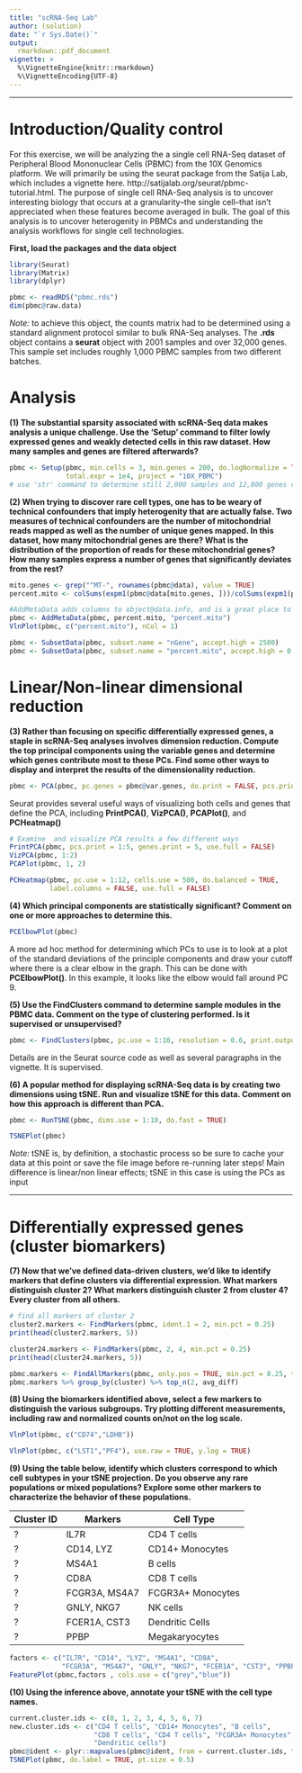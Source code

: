 ```yaml
---
title: "scRNA-Seq Lab"
author: (solution)
date: "`r Sys.Date()`"
output:
  rmarkdown::pdf_document
vignette: >
  %\VignetteEngine{knitr::rmarkdown}
  %\VignetteEncoding{UTF-8}
---
```

***

# Introduction/Quality control
For this exercise, we will be analyzing the a single cell RNA-Seq dataset of Peripheral Blood Mononuclear Cells (PBMC) from the 10X Genomics platform. We will primarily be using the seurat package from the Satija Lab, which includes a vignette here. http://satijalab.org/seurat/pbmc-tutorial.html. The purpose of single cell RNA-Seq analysis is to uncover interesting biology that occurs at a granularity--the single cell--that isn't appreciated when these features become averaged in bulk. The goal of this analysis is to uncover heterogenity in PBMCs and understanding the analysis workflows for single cell technologies. 

**First, load the packages and the data object**
```r
library(Seurat)
library(Matrix)
library(dplyr)

pbmc <- readRDS("pbmc.rds")
dim(pbmc@raw.data)
```
*Note:* to achieve this object, the counts matrix had to be determined using a standard alignment protocol similar to bulk RNA-Seq analyses. The **.rds** object contains a **seurat** object with 2001 samples and over 32,000 genes. This sample set includes roughly 1,000 PBMC samples from two different batches. \newpage

# Analysis
**(1) The substantial sparsity associated with scRNA-Seq data makes analysis a unique challenge. Use the 'Setup' command to filter lowly expressed genes and weakly detected cells in this raw dataset. How many samples and genes are filtered afterwards?**
```r
pbmc <- Setup(pbmc, min.cells = 3, min.genes = 200, do.logNormalize = TRUE,
              total.expr = 1e4, project = "10X_PBMC")
# use 'str' command to determine still 2,000 samples and 12,800 genes remain after filter
```

**(2) When trying to discover rare cell types, one has to be weary of technical confounders that imply heterogenity that are actually false. Two measures of technical confounders are the number of mitochondrial reads mapped as well as the number of unique genes mapped. In this dataset, how many mitochondrial genes are there? What is the distribution of the proportion of reads for these mitochondrial genes? How many samples express a number of genes that significantly deviates from the rest?**

```r
mito.genes <- grep("^MT-", rownames(pbmc@data), value = TRUE)
percent.mito <- colSums(expm1(pbmc@data[mito.genes, ]))/colSums(expm1(pbmc@data))

#AddMetaData adds columns to object@data.info, and is a great place to stash QC stats
pbmc <- AddMetaData(pbmc, percent.mito, "percent.mito")
VlnPlot(pbmc, c("percent.mito"), nCol = 1)

pbmc <- SubsetData(pbmc, subset.name = "nGene", accept.high = 2500)
pbmc <- SubsetData(pbmc, subset.name = "percent.mito", accept.high = 0.05)
```


# Linear/Non-linear dimensional reduction
**(3) Rather than focusing on specific differentially expressed genes, a staple in scRNA-Seq analyses involves dimension reduction. Compute the top principal components using the variable genes and determine which genes contribute most to these PCs. Find some other ways to display and interpret the results of the dimensionality reduction. **

```r
pbmc <- PCA(pbmc, pc.genes = pbmc@var.genes, do.print = FALSE, pcs.print = 5, genes.print = 5)
```

Seurat provides several useful ways of visualizing both cells and genes that define the PCA, including **PrintPCA()**, **VizPCA()**, **PCAPlot()**, and **PCHeatmap()**

```r
# Examine  and visualize PCA results a few different ways
PrintPCA(pbmc, pcs.print = 1:5, genes.print = 5, use.full = FALSE)
VizPCA(pbmc, 1:2)
PCAPlot(pbmc, 1, 2)
```
```r
PCHeatmap(pbmc, pc.use = 1:12, cells.use = 500, do.balanced = TRUE,
          label.columns = FALSE, use.full = FALSE)
```

**(4) Which principal components are statistically significant? Comment on one or more approaches to determine this.**
```r
PCElbowPlot(pbmc)
```
A more ad hoc method for determining which PCs to use is to look at a plot of the standard deviations of the principle components and draw your cutoff where there is a clear elbow in the graph. This can be done with **PCElbowPlot()**. In this example, it looks like the elbow would fall around PC 9.


**(5) Use the FindClusters command to determine sample modules in the PBMC data. Comment on the type of clustering performed. Is it supervised or unsupervised?**
```r
pbmc <- FindClusters(pbmc, pc.use = 1:10, resolution = 0.6, print.output = 0, save.SNN = T)
```
Details are in the Seurat source code as well as several paragraphs in the vignette. It is supervised. 

**(6) A popular method for displaying scRNA-Seq data is by creating two dimensions using tSNE. Run and visualize tSNE for this data. Comment on how this approach is different than PCA.**

```r
pbmc <- RunTSNE(pbmc, dims.use = 1:10, do.fast = TRUE)
```

```r
TSNEPlot(pbmc)
```
*Note:* tSNE is, by definition, a stochastic process so be sure to cache your data at this point or save the file image before re-running later steps! 
Main difference is linear/non linear effects; tSNE in this case is using the PCs as input

***
# Differentially expressed genes (cluster biomarkers)
**(7) Now that we've defined data-driven clusters, we'd like to identify markers that define clusters via differential expression. What markers distinguish cluster 2? What markers distinguish cluster 2 from cluster 4? Every cluster from all others. **

```r
# find all markers of cluster 2
cluster2.markers <- FindMarkers(pbmc, ident.1 = 2, min.pct = 0.25)
print(head(cluster2.markers, 5))

cluster24.markers <- FindMarkers(pbmc, 2, 4, min.pct = 0.25)
print(head(cluster24.markers, 5))

pbmc.markers <- FindAllMarkers(pbmc, only.pos = TRUE, min.pct = 0.25, thresh.use = 0.25)
pbmc.markers %>% group_by(cluster) %>% top_n(2, avg_diff)
```

**(8) Using the biomarkers identified above, select a few markers to distinguish the various subgroups. Try plotting different measurements, including raw and normalized counts on/not on the log scale. **

```r
VlnPlot(pbmc, c("CD74","LDHB"))

VlnPlot(pbmc, c("LST1","PF4"), use.raw = TRUE, y.log = TRUE)
```

**(9) Using the table below, identify which clusters correspond to which cell subtypes in your tSNE projection. Do you observe any rare populations or mixed populations? Explore some other markers to characterize the behavior of these populations.**

Cluster ID | Markers       | Cell Type
-----------|---------------|----------
?          | IL7R          | CD4 T cells
?          | CD14, LYZ     | CD14+ Monocytes
?          | MS4A1         | B cells
?          | CD8A          | CD8 T cells
?          | FCGR3A, MS4A7 | FCGR3A+ Monocytes
?          | GNLY, NKG7    | NK cells
?          | FCER1A, CST3  | Dendritic Cells
?          | PPBP          | Megakaryocytes


```r
factors <- c("IL7R", "CD14", "LYZ", "MS4A1", "CD8A",
             "FCGR3A", "MS4A7", "GNLY", "NKG7", "FCER1A", "CST3", "PPBP")
FeaturePlot(pbmc,factors , cols.use = c("grey","blue"))
```

**(10) Using the inference above, annotate your tSNE with the cell type names.**

```r
current.cluster.ids <- c(0, 1, 2, 3, 4, 5, 6, 7)
new.cluster.ids <- c("CD4 T cells", "CD14+ Monocytes", "B cells",
                     "CD8 T cells", "CD4 T cells", "FCGR3A+ Monocytes", "NK cells",
                     "Dendritic cells")
pbmc@ident <- plyr::mapvalues(pbmc@ident, from = current.cluster.ids, to = new.cluster.ids)
TSNEPlot(pbmc, do.label = TRUE, pt.size = 0.5)
```
